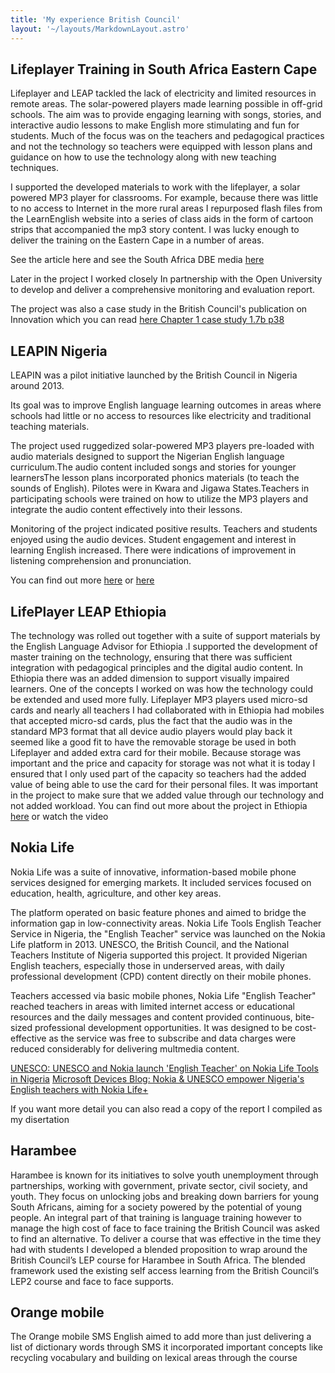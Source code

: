 ```yaml
---
title: 'My experience British Council'
layout: '~/layouts/MarkdownLayout.astro'
---
```


## Lifeplayer Training in South Africa Eastern Cape

Lifeplayer and LEAP tackled the lack of electricity and limited resources in remote areas. The solar-powered players made learning possible in off-grid schools. The aim was to provide engaging learning with songs, stories, and interactive audio lessons to make English more stimulating and fun for students. Much of the focus was on the teachers and pedagogical practices and not the technology so teachers were equipped with lesson plans and guidance on how to use the technology along with new teaching techniques.

I supported the developed materials to work with the lifeplayer, a solar powered MP3 player for classrooms. For example, because there was little to no access to Internet in the more rural areas I repurposed flash files from the LearnEnglish website into a series of class aids in the form of cartoon strips that accompanied the mp3 story content. I was lucky enough to deliver the training on the Eastern Cape in a number of areas.

See the article here and see the South Africa DBE media [here](https://www.gov.za/news/media-statements/media-statement-minister-basic-education-angie-motshekga-launch-learn-english)

Later in the project I worked closely In partnership with the Open University to develop and deliver a comprehensive monitoring and evaluation report.

The project was also a case study in the British Council's publication on Innovation which you can read [here Chapter 1 case study 1.7b p38](https://www.teachingenglish.org.uk/sites/teacheng/files/C607%20Information%20and%20Communication_WEB%20ONLY_FINAL.pdf)

## LEAPIN Nigeria
LEAPIN was a pilot initiative launched by the British Council in Nigeria around 2013.

Its goal was to improve English language learning outcomes in areas where schools had little or no access to resources like electricity and traditional teaching materials.

The project used ruggedized solar-powered MP3 players pre-loaded with audio materials designed to support the Nigerian English language curriculum.The audio content included songs and stories for younger learnersThe lesson plans incorporated phonics materials (to teach the sounds of English). Pilotes were in Kwara and Jigawa States.Teachers in participating schools were trained on how to utilize the MP3 players and integrate the audio content effectively into their lessons.
<YouTube id="tbBgq3NR7IA" />

Monitoring of the project indicated positive results. Teachers and students enjoyed using the audio devices. Student engagement and interest in learning English increased. There were indications of improvement in listening comprehension and pronunciation.


You can find out more [here](https://www.britishcouncil.org.ng/learn-english-audio-project) or [here](https://www.britishcouncil.org.ng/learn-english-audio-project)

## LifePlayer LEAP Ethiopia
The technology was rolled out together with a suite of support materials by the English Language Advisor for Ethiopia .I supported the development of master training on the technology, ensuring that there was sufficient integration with pedagogical principles and the digital audio content. In Ethiopia there was an added dimension to support visually impaired learners. One of the concepts I worked on was how the technology could be extended and used more fully. Lifeplayer MP3 players used micro-sd cards and nearly all teachers I had collaborated with in Ethiopia had mobiles that accepted micro-sd cards, plus the fact that the audio was in the standard MP3 format that all device audio players would play back it seemed like a good fit to have the removable storage be used in both Lifeplayer and added extra card for their mobile. Because storage was important and the price and capacity for storage was not what it is today I ensured that I only used part of the capacity so teachers had the added value of being able to use the card for their personal files. It was important in the project to make sure that we added value through our technology and not added workload. You can find out more about the project in Ethiopia [here](https://www.lifelineenergy.org/project/english-language-training-ethiopia/) or watch the video
<YouTube id="F5LJMIihcL4" />

## Nokia Life

Nokia Life was a suite of innovative, information-based mobile phone services designed for emerging markets. It included services focused on education, health, agriculture, and other key areas.

The platform operated on basic feature phones and aimed to bridge the information gap in low-connectivity areas. Nokia Life Tools English Teacher Service in Nigeria, the "English Teacher" service was launched on the Nokia Life platform in 2013. UNESCO, the British Council, and the National Teachers Institute of Nigeria supported this project. It provided Nigerian English teachers, especially those in underserved areas, with daily professional development (CPD) content directly on their mobile phones. 

Teachers accessed via basic mobile phones, Nokia Life "English Teacher" reached teachers in areas with limited internet access or educational resources and the daily messages and content provided continuous, bite-sized professional development opportunities. It was designed to be cost-effective as the service was free to subscribe and data charges were reduced considerably for delivering multmedia content.

[UNESCO: UNESCO and Nokia launch 'English Teacher' on Nokia Life Tools in Nigeria](https://innovation-village.com/unesco-and-nokia-launch-english-teacher-on-nokia-life-tools-in-nigeria/) 
[Microsoft Devices Blog: Nokia & UNESCO empower Nigeria's English teachers with Nokia Life+](https://blogs.windows.com/devices/2013/05/02/nokia-unesco-empower-nigerias-english-teachers-with-nokia-life/)

If you want more detail you can also read a copy of the report I compiled as my disertation

## Harambee
Harambee is known for its initiatives to solve youth unemployment through partnerships, working with government, private sector, civil society, and youth. They focus on unlocking jobs and breaking down barriers for young South Africans, aiming for a society powered by the potential of young people. An integral part of that training is language training however to manage the high cost of face to face training the British Council was asked to find an alternative. To deliver a course that was effective in the time they had with students I developed a blended proposition to wrap around the British Council’s LEP course for Harambee in South Africa. The blended framework used the existing self access learning from the British Council’s LEP2 course and face to face supports.

## Orange mobile
The Orange mobile SMS English aimed to add more than just delivering a list of dictionary words through SMS it incorporated  important concepts like recycling vocabulary and building on lexical areas through the course 



